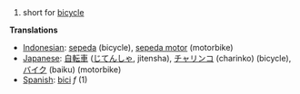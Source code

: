 ==[[]]==

#short for [[bicycle]]

'''Translations'''

*[[Indonesian]]: [[sepeda]] (bicycle), [[sepeda motor]] (motorbike)
*[[Japanese]]: [[自転車]] ([[じてんしゃ]], jitensha), [[チャリンコ]] (charinko) (bicycle), [[バイク]] (baiku) (motorbike)
*[[Spanish]]: [[bici]] ''f'' (1)